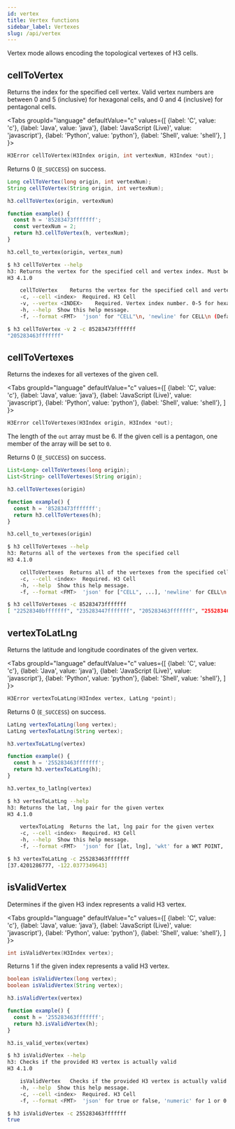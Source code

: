 ```yaml
---
id: vertex
title: Vertex functions
sidebar_label: Vertexes
slug: /api/vertex
---
```



Vertex mode allows encoding the topological vertexes of H3 cells.

## cellToVertex

Returns the index for the specified cell vertex. Valid vertex numbers are between 0 and 5 (inclusive)
for hexagonal cells, and 0 and 4 (inclusive) for pentagonal cells.

<Tabs
  groupId="language"
  defaultValue="c"
  values={[
    {label: 'C', value: 'c'},
    {label: 'Java', value: 'java'},
    {label: 'JavaScript (Live)', value: 'javascript'},
    {label: 'Python', value: 'python'},
    {label: 'Shell', value: 'shell'},
  ]
}>
<TabItem value="c">

```c
H3Error cellToVertex(H3Index origin, int vertexNum, H3Index *out);
```

Returns 0 (`E_SUCCESS`) on success.

</TabItem>
<TabItem value="java">

```java
Long cellToVertex(long origin, int vertexNum);
String cellToVertex(String origin, int vertexNum);
```

</TabItem>
<TabItem value="javascript">

```js
h3.cellToVertex(origin, vertexNum)
```

```js live
function example() {
  const h = '85283473fffffff';
  const vertexNum = 2;
  return h3.cellToVertex(h, vertexNum);
}
```

</TabItem>
<TabItem value="python">

```py
h3.cell_to_vertex(origin, vertex_num)
```

</TabItem>
<TabItem value="shell">

```sh
$ h3 cellToVertex --help
h3: Returns the vertex for the specified cell and vertex index. Must be 0-5 for hexagons, 0-4 for pentagons
H3 4.1.0

	cellToVertex	Returns the vertex for the specified cell and vertex index. Must be 0-5 for hexagons, 0-4 for pentagons
	-c, --cell <index>	Required. H3 Cell
	-v, --vertex <INDEX>	Required. Vertex index number. 0-5 for hexagons, 0-4 for pentagons
	-h, --help	Show this help message.
	-f, --format <FMT>	'json' for "CELL"\n, 'newline' for CELL\n (Default: json)
```

```bash
$ h3 cellToVertex -v 2 -c 85283473fffffff
"205283463fffffff"
```

</TabItem>
</Tabs>

## cellToVertexes

Returns the indexes for all vertexes of the given cell.

<Tabs
  groupId="language"
  defaultValue="c"
  values={[
    {label: 'C', value: 'c'},
    {label: 'Java', value: 'java'},
    {label: 'JavaScript (Live)', value: 'javascript'},
    {label: 'Python', value: 'python'},
    {label: 'Shell', value: 'shell'},
  ]
}>
<TabItem value="c">

```c
H3Error cellToVertexes(H3Index origin, H3Index *out);
```

The length of the `out` array must be 6.
If the given cell is a pentagon, one member of the
array will be set to `0`.

Returns 0 (`E_SUCCESS`) on success.

</TabItem>
<TabItem value="java">

```java
List<Long> cellToVertexes(long origin);
List<String> cellToVertexes(String origin);
```

</TabItem>
<TabItem value="javascript">

```js
h3.cellToVertexes(origin)
```

```js live
function example() {
  const h = '85283473fffffff';
  return h3.cellToVertexes(h);
}
```

</TabItem>
<TabItem value="python">

```py
h3.cell_to_vertexes(origin)
```

</TabItem>
<TabItem value="shell">

```sh
$ h3 cellToVertexes --help
h3: Returns all of the vertexes from the specified cell
H3 4.1.0

	cellToVertexes	Returns all of the vertexes from the specified cell
	-c, --cell <index>	Required. H3 Cell
	-h, --help	Show this help message.
	-f, --format <FMT>	'json' for ["CELL", ...], 'newline' for CELL\n... (Default: json)
```

```bash
$ h3 cellToVertexes -c 85283473fffffff
[ "22528340bfffffff", "235283447fffffff", "205283463fffffff", "255283463fffffff", "22528340ffffffff", "23528340bfffffff" ]
```

</TabItem>
</Tabs>

## vertexToLatLng

Returns the latitude and longitude coordinates of the given vertex.

<Tabs
  groupId="language"
  defaultValue="c"
  values={[
    {label: 'C', value: 'c'},
    {label: 'Java', value: 'java'},
    {label: 'JavaScript (Live)', value: 'javascript'},
    {label: 'Python', value: 'python'},
    {label: 'Shell', value: 'shell'},
  ]
}>
<TabItem value="c">

```c
H3Error vertexToLatLng(H3Index vertex, LatLng *point);
```

Returns 0 (`E_SUCCESS`) on success.

</TabItem>
<TabItem value="java">

```java
LatLng vertexToLatLng(long vertex);
LatLng vertexToLatLng(String vertex);
```

</TabItem>
<TabItem value="javascript">

```js
h3.vertexToLatLng(vertex)
```

```js live
function example() {
  const h = '255283463fffffff';
  return h3.vertexToLatLng(h);
}
```

</TabItem>
<TabItem value="python">

```py
h3.vertex_to_latlng(vertex)
```

</TabItem>
<TabItem value="shell">

```sh
$ h3 vertexToLatLng --help
h3: Returns the lat, lng pair for the given vertex
H3 4.1.0

	vertexToLatLng	Returns the lat, lng pair for the given vertex
	-c, --cell <index>	Required. H3 Cell
	-h, --help	Show this help message.
	-f, --format <FMT>	'json' for [lat, lng], 'wkt' for a WKT POINT, 'newline' for lat\nlng\n (Default: json)
```

```bash
$ h3 vertexToLatLng -c 255283463fffffff
[37.4201286777, -122.0377349643]
```

</TabItem>
</Tabs>

## isValidVertex

Determines if the given H3 index represents a valid H3 vertex.

<Tabs
  groupId="language"
  defaultValue="c"
  values={[
    {label: 'C', value: 'c'},
    {label: 'Java', value: 'java'},
    {label: 'JavaScript (Live)', value: 'javascript'},
    {label: 'Python', value: 'python'},
    {label: 'Shell', value: 'shell'},
  ]
}>
<TabItem value="c">

```c
int isValidVertex(H3Index vertex);
```

Returns 1 if the given index represents a valid H3 vertex.

</TabItem>
<TabItem value="java">

```java
boolean isValidVertex(long vertex);
boolean isValidVertex(String vertex);
```

</TabItem>
<TabItem value="javascript">

```js
h3.isValidVertex(vertex)
```

```js live
function example() {
  const h = '255283463fffffff';
  return h3.isValidVertex(h);
}
```

</TabItem>
<TabItem value="python">

```py
h3.is_valid_vertex(vertex)
```

</TabItem>
<TabItem value="shell">

```sh
$ h3 isValidVertex --help
h3: Checks if the provided H3 vertex is actually valid
H3 4.1.0

	isValidVertex	Checks if the provided H3 vertex is actually valid
	-h, --help	Show this help message.
	-c, --cell <index>	Required. H3 Cell
	-f, --format <FMT>	'json' for true or false, 'numeric' for 1 or 0 (Default: json)
```

```bash
$ h3 isValidVertex -c 255283463fffffff
true
```

</TabItem>
</Tabs>
